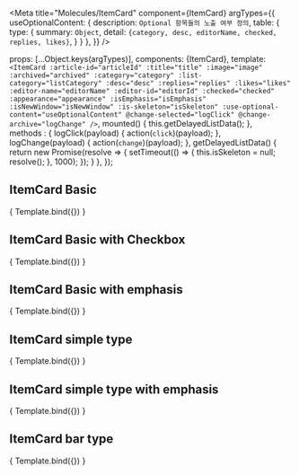 
<Meta
  title="Molecules/ItemCard"
  component={ItemCard}
  argTypes={{
    useOptionalContent: {
      description: `Optional 항목들의 노출 여부 정의`,
      table: {
        type: {
          summary: `Object`,
          detail: `{category, desc, editorName, checked, replies, likes}`,
        }
      }
    },
  }}
/>


  props: [...Object.keys(argTypes)],
  components: {ItemCard},
  template: `
    <ItemCard
      :article-id="articleId"
      :title="title"
      :image="image"
      :archived="archived"
      :category="category"
      :list-category="listCategory"
      :desc="desc"
      :replies="replies"
      :likes="likes"
      :editor-name="editorName"
      :editor-id="editorId"
      :checked="checked"
      :appearance="appearance"
      :isEmphasis="isEmphasis"
      :isNewWindow="isNewWindow"
      :is-skeleton="isSkeleton"
      :use-optional-content="useOptionalContent"
      @change-selected="logClick"
      @change-archive="logChange"
    />
  `,
  mounted() {
    this.getDelayedListData();
  },  
  methods : {
    logClick(payload) {
      action(`click`)(payload);
    },
    logChange(payload) {
      action(`change`)(payload);
    },
    getDelayedListData() {
      return new Promise(resolve => {
        setTimeout(() => {
          this.isSkeleton = null;
          resolve();
        }, 1000);
      });
    }
  },
});

## ItemCard Basic

<Canvas>
  <Story
    name="basic"
    components={ItemCard}
    args = {{
      articleId: `6`,
      title: `카테고리2 제목제목 제목제목 제목제목 제목제목 제목제목 제목제목 제목제목 제목제목 `,
      image: `/img/dummy/thum_default.png`,
      archived: false,
      desc: `내용 어쩌구 저쩌구 blahblah 내용 어쩌구 저쩌구 blahblah 내용 어쩌구 저쩌구 blahblah 내용 어쩌구 저쩌구 blahblah 내용 어쩌구 저쩌구 blahblah 내용 어쩌구 저쩌구 blahblah 내용 어쩌구 저쩌구 blahblah 내용 어쩌구 저쩌구 blahblah `,
      replies: 232,
      likes: 233461,
      editorName: `작성자이름`,
      editorId: `EDITORNAME`,
      listCategory: `Category`,
      isNewWindow: true,
      useOptionalContent: {
        category: true,
        checked: false,
        desc: true,
        editorName: true,
        replies: true,
        likes: true,
      }
    }}
  >
    { Template.bind({}) }
  </Story>
</Canvas>

## ItemCard Basic with Checkbox

<Canvas>
  <Story
    name="basic checkbox"
    components={ItemCard}
    args = {{
      articleId: `6`,
      title: `카테고리2 제목제목 제목제목 제목제목 제목제목 제목제목 제목제목 제목제목 제목제목 `,
      image: `/img/dummy/thum_default.png`,
      archived: false,
      desc: `내용 어쩌구 저쩌구 blahblah 내용 어쩌구 저쩌구 blahblah 내용 어쩌구 저쩌구 blahblah 내용 어쩌구 저쩌구 blahblah 내용 어쩌구 저쩌구 blahblah 내용 어쩌구 저쩌구 blahblah 내용 어쩌구 저쩌구 blahblah 내용 어쩌구 저쩌구 blahblah `,
      replies: 232,
      likes: 233461,
      editorName: `작성자이름`,
      editorId: `EDITORNAME`,
      checked: false,
      useOptionalContent: {
        category: true,
        checked: true,
        desc: true,
        editorName: true,
        replies: true,
        likes: true,
      },
    }}
  >
    { Template.bind({}) }
  </Story>
</Canvas>

## ItemCard Basic with emphasis

<Canvas>
  <Story
    name="basic emphasis"
    components={ItemCard}
    args = {{
      articleId: `5`,
      title: `카테고리1 제목제목 제목제목 제목제목 제목제목 제목제목 제목제목 제목제목 제목제목 `,
      image: `/img/dummy/thum_default.png`,
      archived: false,
      desc: `내용 어쩌구 저쩌구 blahblah 내용 어쩌구 저쩌구 blahblah 내용 어쩌구 저쩌구 blahblah 내용 어쩌구 저쩌구 blahblah 내용 어쩌구 저쩌구 blahblah 내용 어쩌구 저쩌구 blahblah 내용 어쩌구 저쩌구 blahblah 내용 어쩌구 저쩌구 blahblah `,
      replies: 232,
      likes: 233461,
      editorName: `작성자이름`,
      editorId: `EDITORNAME`,
      isEmphasis: true,
      useOptionalContent: {
        category: true,
        checked: false,
        desc: true,
        editorName: true,
        replies: true,
        likes: true,
      }
    }}
  >
    { Template.bind({}) }
  </Story>
</Canvas>

## ItemCard simple type

<Canvas>
  <Story
    name="simple"
    components={ItemCard}
    args = {{
      articleId: `2`,
      title: `메인 큐레이션2 제목제목 제목제목 제목제목 제목제목 제목제목 제목제목 제목제목 제목제목 제목제목 제목제목 `,
      image: `/img/dummy/thum_default.png`,
      archived: false,
      category: `Category`,
      appearance: `simple`,
      useOptionalContent: {
        category: true,
        checked: false,
        desc: false,
        editorName: false,
        replies: false,
        likes: false,
      }
    }}
  >
    { Template.bind({}) }
  </Story>
</Canvas>

## ItemCard simple type with emphasis

<Canvas>
  <Story
    name="simple emphasis"
    components={ItemCard}
    args = {{
      articleId: `1`,
      title: `메인 큐레이션1 제목제목 제목제목 제목제목 제목제목 제목제목 제목제목 제목제목 제목제목 제목제목 제목제목 제목제목 제목제목 제목제목 제목제목 `,
      image: `/img/dummy/thum_default.png`,
      archived: false,
      category: `Category`,
      appearance: `simple`,
      isEmphasis: true,
      useOptionalContent: {
        category: true,
        checked: false,
        desc: false,
        editorName: false,
        replies: false,
        likes: false,
      }
    }}
  >
    { Template.bind({}) }
  </Story>
</Canvas>

## ItemCard bar type

<Canvas>
  <Story
    name="bar"
    components={ItemCard}
    args = {{
      articleId: `13`,
      title: `메인 Latest issue1 제목제목 제목제목 제목제목 제목제목 제목제목 제목제목 제목제목 제목제목 `,
      image: `/img/dummy/thum_default.png`,
      archived: false,
      category: `Category`,
      desc: `내용 어쩌구 저쩌구 blahblah 내용 어쩌구 저쩌구 blahblah 내용 어쩌구 저쩌구 blahblah 내용 어쩌구 저쩌구 blahblah 내용 어쩌구 저쩌구 blahblah 내용 어쩌구 저쩌구 blahblah 내용 어쩌구 저쩌구 blahblah 내용 어쩌구 저쩌구 blahblah `,
      appearance: `bar`,
      useOptionalContent: {
        category: true,
        checked: false,
        desc: false,
        editorName: false,
        replies: false,
        likes: false,
      }
    }}
  >
    { Template.bind({}) }
  </Story>
</Canvas>
